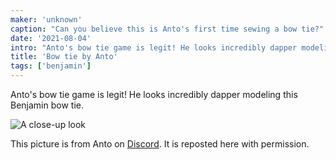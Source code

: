 ```yaml
---
maker: 'unknown'
caption: "Can you believe this is Anto's first time sewing a bow tie?"
date: '2021-08-04'
intro: "Anto's bow tie game is legit! He looks incredibly dapper modeling this Benjamin bow tie."
title: 'Bow tie by Anto'
tags: ['benjamin']
---
```


<!-- truncate -->

Anto's bow tie game is legit! He looks incredibly dapper modeling this Benjamin bow tie.

![A close-up look](https://posts.freesewing.org/uploads/benjamin2_217c612e05.jpg)

<Note>

This picture is from Anto on [Discord](https://discord.freesewing.org/). It is reposted here with permission.

</Note>
